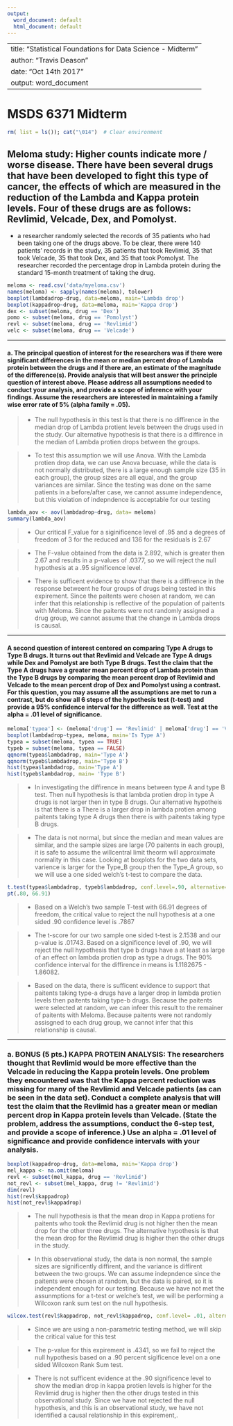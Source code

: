 ```yaml
---
output:
  word_document: default
  html_document: default
---
```


--
title: "Statistical Foundations for Data Science - Midterm "
author: "Travis Deason"
date: "Oct 14th 2017"
output:  word_document
---

# MSDS 6371 Midterm

```r
rm( list = ls()); cat("\014")  # Clear environment
```
## Meloma study: Higher counts indicate more / worse disease.  There have been several drugs that have been developed to fight this type of cancer, the effects of which are measured in the reduction of the Lambda and Kappa protein levels. Four of these drugs are as follows: Revlimid, Velcade, Dex, and Pomolyst.
* a researcher randomly selected the records of 35 patients who had been taking one of the drugs above. To be clear, there were 140 patients’ records in the study, 35 patients that took Revlimid, 35 that took Velcade, 35 that took Dex, and 35 that took Pomolyst. The researcher recorded the percentage drop in Lambda protein during the standard 15-month treatment of taking the drug.

```r
meloma <- read.csv('data/myeloma.csv')
names(meloma) <- sapply(names(meloma), tolower)
boxplot(lambdadrop~drug, data=meloma, main='Lambda drop')
boxplot(kappadrop~drug, data=meloma, main='Kappa drop')
dex <- subset(meloma, drug == 'Dex')
pomo <- subset(meloma, drug == 'Pomolyst')
revl <- subset(meloma, drug == 'Revlimid')
velc <- subset(meloma, drug == 'Velcade')
```
*** 

#### a.	The principal question of interest for the researchers was if there were significant differences in the mean or median percent drop of Lambda protein between the drugs and if there are, an estimate of the magnitude of the difference(s). Provide analysis that will best answer the principle question of interest above.  Please address all assumptions needed to conduct your analysis, and provide a scope of inference with your findings.  Assume the researchers are interested in maintaining a family wise error rate of 5% (alpha family = .05).

 >* The null hypothesis in this test is that there is no diffirence in the median drop of Lambda protient levels between the drugs used in the study.  Our alternative hypothesis is that there is a diffirence in the median of Lambda protien drops between the groups.
 
 >* To test this assumption we will use Anova.  With the Lambda protien drop data, we can use Anova becuase, while the data is not normally distributed, there is a large enough sample size (35 in each group), the group sizes are all equal, and the group variances are similar.  Since the testing was done on the same patients in a before/after case, we cannot assume independence, but this violation of indepndence is acceptable for our testing
 
```r
lambda_aov <- aov(lambdadrop~drug, data= meloma)
summary(lambda_aov)
```
 
 >* Our critical F_value for a siginificence level of .95 and a degrees of freedom of 3 for the reduced and 136 for the residuals is 2.67
 
 >* The F-value obtained from the data is 2.892, which is greater then 2.67 and results in a p-values of .0377, so we will reject the null hypothesis at a .95 significence level.
 
 >* There is sufficent evidence to show that there is a diffirence in the response betweent he four groups of drugs being tested in this expirement.  Since the paitents were chosen at random, we can infer that this relationship is reflective of the population of paitents with Meloma.  Since the paitents were not randomly assigned a drug group, we cannot assume that the change in Lambda drops is causal.
 
***
 
#### A second question of interest centered on comparing Type A drugs to Type B drugs. It turns out that Revlimid and Velcade are Type A drugs while Dex and Pomolyst are both Type B drugs.  Test the claim that the Type A drugs have a greater mean percent drop of Lambda protein than the Type B drugs by comparing the mean percent drop of Revlimid and Velcade to the mean percent drop of Dex and Pomolyst using a contrast.  For this question, you may assume all the assumptions are met to run a contrast, but do show all 6 steps of the hypothesis test (t-test) and provide a 95% confidence interval for the difference as well. Test at the alpha = .01 level of significance.

```r
meloma['typea'] <- (meloma['drug'] == 'Revlimid' | meloma['drug'] == 'Velvade')
boxplot(lambdadrop~typea, meloma, main='Is Type A')
typea = subset(meloma, typea == TRUE)
typeb = subset(meloma, typea == FALSE)
qqnorm(typea$lambdadrop, main='Type A')
qqnorm(typeb$lambdadrop, main='Type B')
hist(typea$lambdadrop, main='Type A')
hist(typeb$lambdadrop, main= 'Type B')
```

>* In investigating the diffirence in means between type A and type B test.  Then null hypothesis is that lambda protien drop in type A drugs is not larger then in type B drugs.  Our alternative hypotheis is that there is a There is a larger drop in lambda protien among paitents taking type A drugs then there is with paitents taking type B drugs.

>* The data is not normal, but since the median and mean values are similar, and the sample sizes are large (70 paitents in each group), it is safe to assume the willcentral limit theorm will approximate normality in this case.  Looking at boxplots for the two data sets, varience is larger for the Type_B group then the Type_A group, so we will use a one sided welch's t-test to compare the data.

```r
t.test(typea$lambdadrop, typeb$lambdadrop, conf.level=.90, alternative='greater')
pt(.80, 66.91)
```
>* Based on a Welch's two sample T-test with 66.91 degrees of freedom, the critical value to reject the null hypothesis at a one sided .90 confidence level is .7867

>* The t-score for our two sample one sided t-test is 2.1538 and our p-value is .01743.  Based on a significence level of .90, we will reject the null hypothesis that type b drugs have a at least as large of an effect on lambda protien drop as type a drugs.  The 90% confidence interval for the diffirence in means is 1.1182675 - 1.86082.

>* Based on the data, there is sufficent evidence to support that paitents taking type-a drugs have a larger drop in lambda protien levels then paitents taking type-b drugs.  Because the paitents were selected at random, we can infeer this result to the remainer of paitents with Meloma.  Because paitents were not randomly assisgned to each drug group,  we cannot infer that this relationship is causal.

***

### a.	BONUS (5 pts.) KAPPA PROTEIN ANALYSIS:  The researchers thought that Revlimid would be more effective than the Velcade in reducing the Kappa protein levels.  One problem they encountered was that the Kappa percent reduction was missing for many of the Revlimid and Velcade patients (as can be seen in the data set).   Conduct a complete analysis that will test the claim that the Revlimid has a greater mean or median percent drop in Kappa protein levels than Velcade. (State the problem, address the assumptions, conduct the 6-step test, and provide a scope of inference.) Use an alpha = .01 level of significance and provide confidence intervals with your analysis. 

```r
boxplot(kappadrop~drug, data=meloma, main='Kappa drop')
mel_kappa <- na.omit(meloma)
revl <- subset(mel_kappa, drug == 'Revlimid')
not_revl <- subset(mel_kappa, drug != 'Revlimid')
dim(revl)
hist(revl$kappadrop)
hist(not_revl$kappadrop)
```

>* The null hypothesis is that the mean drop in Kappa protiens for paitents who took the Revlimid drug is not higher then the mean drop for the other three drugs.  The alternative hypothesis is that the mean drop for the Revlimid drug is higher then the other drugs in the study.  

>* In this observational study, the data is non normal, the sample sizes are significently diffirent, and the variance is diffirent between the two groups.  We can assume indepndence since the paitents were chosen at random, but the data is paired, so it is independent enough for our testing.  Because we have not met the assunmptions for a t-test or welche's test, we will be performing a Wilcoxon rank sum test on the null hypothesis.

```r
wilcox.test(revl$kappadrop, not_revl$kappadrop, conf.level= .01, alternative='greater')
```

>* Since we are using a non-parametric testing method, we will skip the critical value for this test

>* The p-value for this expirement is .4341, so we fail to reject the null hypothesis based on a .90 percent sigificence level on a one sided Wilcoxon Rank Sum test.

>*  There is not sufficent evidence at the .90 significence level to show the median drop in kappa protien levels is higher for the Revlimid drug is higher then the other drugs tested in this observational study.  Since we have not rejected the null hypothesis, and this is an observational study, we have not identified a causal relationship in this expirement,.